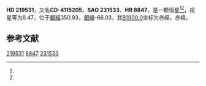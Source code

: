 {{Starbox begin
| name = HD 219531
}}
{{Starbox observe
| epoch = [[J2000.0|J2000.0]]
| constell = {{星座名待查}}<ref name=SIMBAD>{{cite web
 | url=http://simbad.u-strasbg.fr/simbad/sim-id?Ident=HR+8847
 | title=Pulsating variable Star
 | publisher=Centre de Données astronomiques de Strasbourg
 | work=SIMBAD
 | accessdate=2012-07-13
 | archive-date=2016-03-16
 | archive-url=https://web.archive.org/web/20160316175702/http://simbad.u-strasbg.fr/simbad/sim-id?Ident=HR+8847
 | dead-url=no
 }}</ref><ref name=DATA>{{cite web
 | url=http://vizier.u-strasbg.fr/viz-bin/VizieR-5?-out.add=.&-source=5050&-corr=PK=HR&-out.max=9999&HR=8847
 | title=VizieR Detailed Page
 | accessdate=2012-07-13
 | archive-date=2016-03-05
 | archive-url=https://web.archive.org/web/20160305090632/http://vizier.u-strasbg.fr/viz-bin/VizieR-5?-out.add=.&-source=5050&-corr=PK=HR&-out.max=9999&HR=8847
 }}</ref>
| 星官 = 
| ra = {{RA|23|16|49.8}}<ref name=SIMBAD /><ref name=DATA />
| dec = {{DEC|-41|11|40}}<ref name=SIMBAD /><ref name=DATA />
| appmag_v = 6.47<ref name=SIMBAD /><ref name=DATA />
}}
{{Starbox character
| class = K0III<ref name=SIMBAD /><ref name=DATA />
| b-v = 1.08<ref name=SIMBAD /><ref name=DATA />
| u-b = <ref name=SIMBAD /><ref name=DATA />
| r-i = <ref name=SIMBAD /><ref name=DATA />
| variable = 
}}
{{Starbox astrometry
| radial_v = 
| prop_mo_ra = 13
| parallax = 
| p_error = 
}}
{{Starbox catalog
| names =CD-4115205，[[SAO星表|SAO]] 231533，[[HD星表|HD]] 219531，[[HR星表|HR]] 8847}}
{{Starbox reference |Simbad=HR+8847}}
{{Starbox end}}

'''HD 219531'''，又名'''CD-4115205'''，'''SAO 231533'''、'''HR 8847'''，是一颗恒星<ref name=SIMBAD /><ref name=DATA />，视星等为6.47，位于[[銀道座標系|銀經]]350.93，[[銀道座標系|銀緯]]-66.03，其[[B1900.0|B1900.0]]坐标为赤經{{RA|23|11|19.1}}，赤緯{{DEC|-41|-66.03|26}}。

== 参考文献 ==
{{reflist}}

{{star-stub}}

[[Category:HD和HDE天體|219531]]
[[Category:HR天體|8847]]
[[Category:SAO天體|231533]]